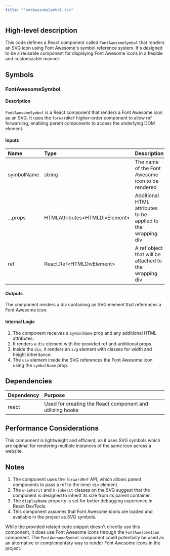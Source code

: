 ```yaml
---
title: "FontAwesomeSymbol.tsx"
---
```


## High-level description
This code defines a React component called `FontAwesomeSymbol` that renders an SVG icon using Font Awesome's symbol reference system. It's designed to be a reusable component for displaying Font Awesome icons in a flexible and customizable manner.

## Symbols

### FontAwesomeSymbol
#### Description
`FontAwesomeSymbol` is a React component that renders a Font Awesome icon as an SVG. It uses the `forwardRef` higher-order component to allow ref forwarding, enabling parent components to access the underlying DOM element.

#### Inputs
| Name | Type | Description |
|:-----|:-----|:------------|
| symbolName | string | The name of the Font Awesome icon to be rendered |
| ...props | HTMLAttributes&lt;HTMLDivElement&gt; | Additional HTML attributes to be applied to the wrapping div |
| ref | React.Ref&lt;HTMLDivElement&gt; | A ref object that will be attached to the wrapping div |

#### Outputs
The component renders a div containing an SVG element that references a Font Awesome icon.

#### Internal Logic
1. The component receives a `symbolName` prop and any additional HTML attributes.
2. It renders a `div` element with the provided ref and additional props.
3. Inside the `div`, it renders an `svg` element with classes for width and height inheritance.
4. The `use` element inside the SVG references the Font Awesome icon using the `symbolName` prop.

## Dependencies
| Dependency | Purpose |
|:-----------|:--------|
| react | Used for creating the React component and utilizing hooks |

## Performance Considerations
This component is lightweight and efficient, as it uses SVG symbols which are optimal for rendering multiple instances of the same icon across a website.

## Notes
1. The component uses the `forwardRef` API, which allows parent components to pass a ref to the inner `div` element.
2. The `w-inherit` and `h-inherit` classes on the SVG suggest that the component is designed to inherit its size from its parent container.
3. The `displayName` property is set for better debugging experience in React DevTools.
4. This component assumes that Font Awesome icons are loaded and available in the project as SVG symbols.

While the provided related code snippet doesn't directly use this component, it does use Font Awesome icons through the `FontAwesomeIcon` component. The `FontAwesomeSymbol` component could potentially be used as an alternative or complementary way to render Font Awesome icons in the project.